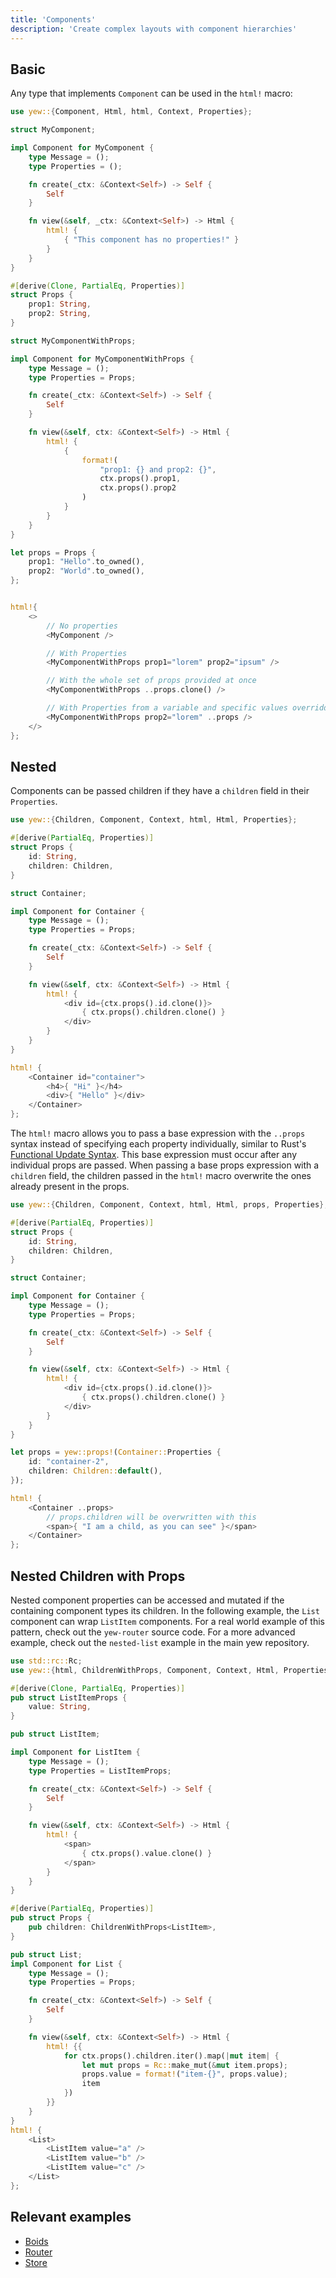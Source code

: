 ```yaml
---
title: 'Components'
description: 'Create complex layouts with component hierarchies'
---
```


## Basic

Any type that implements `Component` can be used in the `html!` macro:

```rust
use yew::{Component, Html, html, Context, Properties};

struct MyComponent;

impl Component for MyComponent {
    type Message = ();
    type Properties = ();

    fn create(_ctx: &Context<Self>) -> Self {
        Self
    }

    fn view(&self, _ctx: &Context<Self>) -> Html {
        html! {
            { "This component has no properties!" }
        }
    }
}

#[derive(Clone, PartialEq, Properties)]
struct Props {
    prop1: String,
    prop2: String,
}

struct MyComponentWithProps;

impl Component for MyComponentWithProps {
    type Message = ();
    type Properties = Props;

    fn create(_ctx: &Context<Self>) -> Self {
        Self
    }

    fn view(&self, ctx: &Context<Self>) -> Html {
        html! {
            {
                format!(
                    "prop1: {} and prop2: {}",
                    ctx.props().prop1,
                    ctx.props().prop2
                )
            }
        }
    }
}

let props = Props {
    prop1: "Hello".to_owned(),
    prop2: "World".to_owned(),
};


html!{
    <>
        // No properties
        <MyComponent />

        // With Properties
        <MyComponentWithProps prop1="lorem" prop2="ipsum" />

        // With the whole set of props provided at once
        <MyComponentWithProps ..props.clone() />

        // With Properties from a variable and specific values overridden
        <MyComponentWithProps prop2="lorem" ..props />
    </>
};
```

## Nested

Components can be passed children if they have a `children` field in their `Properties`.

```rust title="parent.rs"
use yew::{Children, Component, Context, html, Html, Properties};

#[derive(PartialEq, Properties)]
struct Props {
    id: String,
    children: Children,
}

struct Container;

impl Component for Container {
    type Message = ();
    type Properties = Props;

    fn create(_ctx: &Context<Self>) -> Self {
        Self
    }

    fn view(&self, ctx: &Context<Self>) -> Html {
        html! {
            <div id={ctx.props().id.clone()}>
                { ctx.props().children.clone() }
            </div>
        }
    }
}

html! {
    <Container id="container">
        <h4>{ "Hi" }</h4>
        <div>{ "Hello" }</div>
    </Container>
};
```

The `html!` macro allows you to pass a base expression with the `..props` syntax instead of specifying each property individually,
similar to Rust's [Functional Update Syntax](https://doc.rust-lang.org/stable/reference/expressions/struct-expr.html#functional-update-syntax).
This base expression must occur after any individual props are passed.
When passing a base props expression with a `children` field, the children passed in the `html!` macro overwrite the ones already present in the props.

```rust
use yew::{Children, Component, Context, html, Html, props, Properties};

#[derive(PartialEq, Properties)]
struct Props {
    id: String,
    children: Children,
}

struct Container;

impl Component for Container {
    type Message = ();
    type Properties = Props;

    fn create(_ctx: &Context<Self>) -> Self {
        Self
    }

    fn view(&self, ctx: &Context<Self>) -> Html {
        html! {
            <div id={ctx.props().id.clone()}>
                { ctx.props().children.clone() }
            </div>
        }
    }
}

let props = yew::props!(Container::Properties {
    id: "container-2",
    children: Children::default(),
});

html! {
    <Container ..props>
        // props.children will be overwritten with this
        <span>{ "I am a child, as you can see" }</span>
    </Container>
};
```

## Nested Children with Props

Nested component properties can be accessed and mutated if the containing component types its children. In the following example, the `List` component can wrap `ListItem` components. For a real world example of this pattern, check out the `yew-router` source code. For a more advanced example, check out the `nested-list` example in the main yew repository.

```rust
use std::rc::Rc;
use yew::{html, ChildrenWithProps, Component, Context, Html, Properties};

#[derive(Clone, PartialEq, Properties)]
pub struct ListItemProps {
    value: String,
}

pub struct ListItem;

impl Component for ListItem {
    type Message = ();
    type Properties = ListItemProps;

    fn create(_ctx: &Context<Self>) -> Self {
        Self
    }

    fn view(&self, ctx: &Context<Self>) -> Html {
        html! {
            <span>
                { ctx.props().value.clone() }
            </span>
        }
    }
}

#[derive(PartialEq, Properties)]
pub struct Props {
    pub children: ChildrenWithProps<ListItem>,
}

pub struct List;
impl Component for List {
    type Message = ();
    type Properties = Props;

    fn create(_ctx: &Context<Self>) -> Self {
        Self
    }

    fn view(&self, ctx: &Context<Self>) -> Html {
        html! {{
            for ctx.props().children.iter().map(|mut item| {
                let mut props = Rc::make_mut(&mut item.props);
                props.value = format!("item-{}", props.value);
                item
            })
        }}
    }
}
html! {
    <List>
        <ListItem value="a" />
        <ListItem value="b" />
        <ListItem value="c" />
    </List>
};
```

## Relevant examples

- [Boids](https://github.com/yewstack/yew/tree/yew-v0.19.3/examples/boids)
- [Router](https://github.com/yewstack/yew/tree/yew-v0.19.3/examples/router)
- [Store](https://github.com/yewstack/yew/tree/yew-v0.19.3/examples/store)
